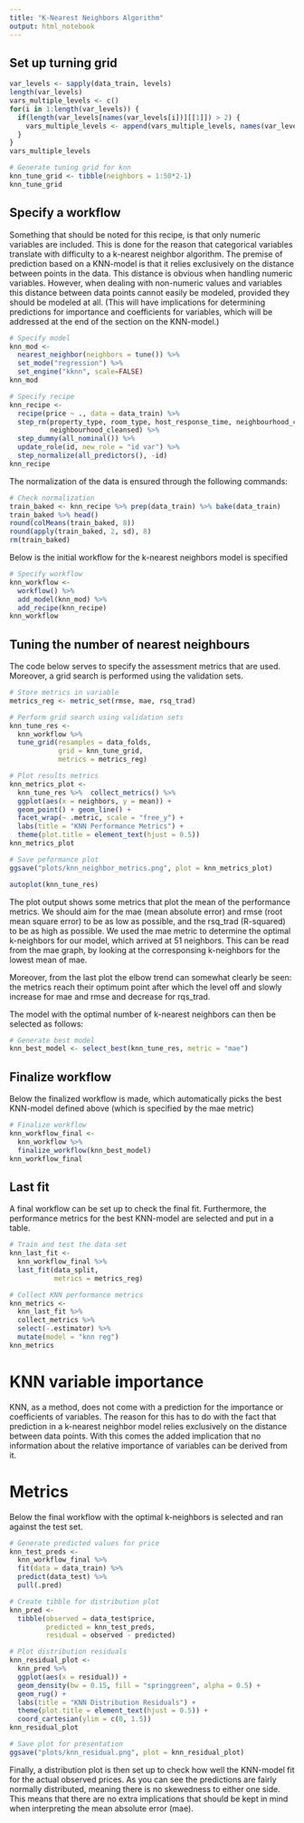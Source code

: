 ```yaml
---
title: "K-Nearest Neighbors Algorithm"
output: html_notebook
---
```


## Set up turning grid

```r
var_levels <- sapply(data_train, levels)
length(var_levels)
vars_multiple_levels <- c()
for(i in 1:length(var_levels)) {
  if(length(var_levels[names(var_levels[i])][[1]]) > 2) {
    vars_multiple_levels <- append(vars_multiple_levels, names(var_levels[i]))
  }
}
vars_multiple_levels
```


```r
# Generate tuning grid for knn
knn_tune_grid <- tibble(neighbors = 1:50*2-1)
knn_tune_grid
```

## Specify a workflow 

Something that should be noted for this recipe, is that only numeric variables are included. This is done for the reason that categorical variables translate with difficulty to a k-nearest neighbor algorithm. The premise of prediction based on a KNN-model is that it relies exclusively on the distance between points in the data. This distance is obvious when handling numeric variables. However, when dealing with non-numeric values and variables this distance between data points cannot easily be modeled, provided they should be modeled at all. (This will have implications for determining predictions for importance and coefficients for variables, which will be addressed at the end of the section on the KNN-model.)
```r
# Specify model 
knn_mod <- 
  nearest_neighbor(neighbors = tune()) %>% 
  set_mode("regression") %>% 
  set_engine("kknn", scale=FALSE)
knn_mod

# Specify recipe
knn_recipe <- 
  recipe(price ~ ., data = data_train) %>% 
  step_rm(property_type, room_type, host_response_time, neighbourhood_cleansed,
          neighbourhood_cleansed) %>%
  step_dummy(all_nominal()) %>%
  update_role(id, new_role = "id var") %>% 
  step_normalize(all_predictors(), -id)
knn_recipe
```

The normalization of the data is ensured through the following commands:
```r
# Check normalization 
train_baked <- knn_recipe %>% prep(data_train) %>% bake(data_train)
train_baked %>% head()
round(colMeans(train_baked, 8))
round(apply(train_baked, 2, sd), 8)
rm(train_baked)
```

Below is the initial workflow for the k-nearest neighbors model is specified
```r
# Specify workflow
knn_workflow <- 
  workflow() %>% 
  add_model(knn_mod) %>% 
  add_recipe(knn_recipe)
knn_workflow
```

## Tuning the number of nearest neighbours

The code below serves to specify the assessment metrics that are used. Moreover, a grid search is performed using the validation sets. 
```r
# Store metrics in variable
metrics_reg <- metric_set(rmse, mae, rsq_trad)

# Perform grid search using validation sets
knn_tune_res <- 
  knn_workflow %>% 
  tune_grid(resamples = data_folds,
            grid = knn_tune_grid, 
            metrics = metrics_reg) 

# Plot results metrics
knn_metrics_plot <- 
  knn_tune_res %>%  collect_metrics() %>% 
  ggplot(aes(x = neighbors, y = mean)) +
  geom_point() + geom_line() +
  facet_wrap(~ .metric, scale = "free_y") +
  labs(title = "KNN Performance Metrics") +
  theme(plot.title = element_text(hjust = 0.5)) 
knn_metrics_plot

# Save peformance plot
ggsave("plots/knn_neighbor_metrics.png", plot = knn_metrics_plot)

autoplot(knn_tune_res)
```
The plot output shows some metrics that plot the mean of the performance metrics. We should aim for the mae (mean absolute error) and rmse (root mean square error) to be as low as possible, and the rsq_trad (R-squared) to be as high as possible. We used the mae metric to determine the optimal k-neighbors for our model, which arrived at 51 neighbors. This can be read from the mae graph, by looking at the corresponsing k-neighbors for the lowest mean of mae. 

Moreover, from the last plot the elbow trend can somewhat clearly be seen: the metrics reach their optimum point after which the level off and slowly increase for mae and rmse and decrease for rqs_trad.

The model with the optimal number of k-nearest neighbors can then be selected as follows:
```r
# Generate best model
knn_best_model <- select_best(knn_tune_res, metric = "mae")
```

## Finalize workflow

Below the finalized workflow is made, which automatically picks the best KNN-model defined above (which is specified by the mae metric)
```r
# Finalize workflow
knn_workflow_final <- 
  knn_workflow %>% 
  finalize_workflow(knn_best_model)
knn_workflow_final
```

## Last fit 

A final workflow can be set up to check the final fit. Furthermore, the performance metrics for the best KNN-model are selected and put in a table.
```r
# Train and test the data set
knn_last_fit <- 
  knn_workflow_final %>% 
  last_fit(data_split, 
           metrics = metrics_reg)

# Collect KNN performance metrics
knn_metrics <- 
  knn_last_fit %>% 
  collect_metrics %>% 
  select(-.estimator) %>% 
  mutate(model = "knn reg")
knn_metrics
```

# KNN variable importance 
KNN, as a method, does not come with a prediction for the importance or coefficients of variables. The reason for this has to do with the fact that prediction in a k-nearest neighbor model relies exclusively on the distance between data points. With this comes the added implication that no information about the relative importance of variables can be derived from it.

# Metrics

Below the final workflow with the optimal k-neighbors is selected and ran against the test set.
```r
# Generate predicted values for price
knn_test_preds <- 
  knn_workflow_final %>% 
  fit(data = data_train) %>%
  predict(data_test) %>% 
  pull(.pred)

# Create tibble for distribution plot
knn_pred <- 
  tibble(observed = data_test$price, 
         predicted = knn_test_preds, 
         residual = observed - predicted)

# Plot distribution residuals
knn_residual_plot <- 
  knn_pred %>% 
  ggplot(aes(x = residual)) +
  geom_density(bw = 0.15, fill = "springgreen", alpha = 0.5) +
  geom_rug() +
  labs(title = "KNN Distribution Residuals") +
  theme(plot.title = element_text(hjust = 0.5)) +
  coord_cartesian(ylim = c(0, 1.5))
knn_residual_plot

# Save plot for presentation
ggsave("plots/knn_residual.png", plot = knn_residual_plot)
```
Finally, a distribution plot is then set up to check how well the KNN-model fit for the actual observed prices. As you can see the predictions are fairly normally distributed, meaning there is no skewedness to either one side. This means that there are no extra implications that should be kept in mind when interpreting the mean absolute error (mae).














